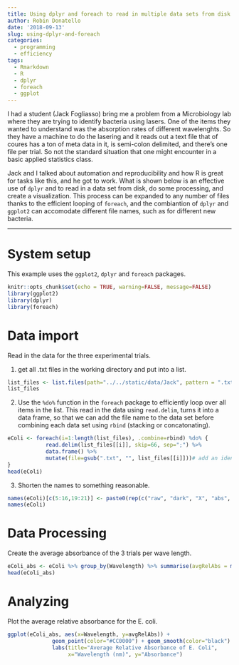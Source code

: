 ```yaml
---
title: Using dplyr and foreach to read in multiple data sets from disk
author: Robin Donatello
date: '2018-09-13'
slug: using-dplyr-and-foreach
categories:
  - programming
  - efficiency
tags:
  - Rmarkdown
  - R
  - dplyr
  - foreach
  - ggplot
---
```


I had a student (Jack Fogliasso) bring me a problem from a Microbiology lab where they are trying to identify bacteria using lasers. One of the items they wanted to understand was the absorption rates of different wavelenghts. So they have a machine to do the lasering and it reads out a text file that of coures has a ton of meta data in it, is semi-colon delimited, and there's one file per trial. So not the standard situation that one might encounter in a basic applied statistics class. 

Jack and I talked about automation and reproducibility and how R is great for tasks like this, and he got to work. What is shown below is an effective use of `dplyr` and to read in a data set from disk, do some processing, and create a visualization. This process can be expanded to any number of files thanks to the efficient looping of `foreach`, and the combiantion of `dplyr` and `ggplot2` can accomodate different file names, such as for different new bacteria. 


----

# System setup
This example uses the `ggplot2`, `dplyr` and `foreach` packages. 

```r
knitr::opts_chunk$set(echo = TRUE, warning=FALSE, message=FALSE)
library(ggplot2)
library(dplyr)
library(foreach)
```

# Data import

Read in the data for the three experimental trials.

1. get all .txt files in the working directory and put into a list. 
```r
list_files <- list.files(path="../../static/data/Jack", pattern = ".txt", full.names = TRUE) 
list_files
```

2. Use the `%do%` function in the `foreach` package to efficiently loop over all items in the list. 
This read in the data using `read.delim`, turns it into a data frame, so that we can add the file name to the data set before combining each data set using `rbind` (stacking or concatonating). 
```r
eColi <- foreach(i=1:length(list_files), .combine=rbind) %do% {
            read.delim(list_files[[i]], skip=66, sep=";") %>%
            data.frame() %>%
            mutate(file=gsub(".txt", "", list_files[[i]]))# add an identifier to index each trial
}
head(eColi)
```

3. Shorten the names to something reasonable. 
```r
names(eColi)[c(5:16,19:21)] <- paste0(rep(c("raw", "dark", "X", "abs", "irr"),3), 1:3)
names(eColi)
```

# Data Processing

Create the average absorbance of the 3 trials per wave length.
```r
eColi_abs <- eColi %>% group_by(Wavelength) %>% summarise(avgRelAbs = mean(abs1))
head(eColi_abs)
```

# Analyzing 

Plot the average relative absorbance for the E. coli. 
```r
ggplot(eColi_abs, aes(x=Wavelength, y=avgRelAbs)) + 
              geom_point(color="#CC0000") + geom_smooth(color="black") + 
              labs(title="Average Relative Absorbance of E. Coli", 
                   x="Wavelength (nm)", y="Absorbance")
```